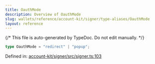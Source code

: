```yaml
---
title: OauthMode
description: Overview of OauthMode
slug: wallets/reference/account-kit/signer/type-aliases/OauthMode
layout: reference
---
```


{/* This file is auto-generated by TypeDoc. Do not edit manually. */}

```ts
type OauthMode = "redirect" | "popup";
```

Defined in: [account-kit/signer/src/signer.ts:103](https://github.com/alchemyplatform/aa-sdk/blob/17aad1f572375d42a06c7e3238078a88a435d459/account-kit/signer/src/signer.ts#L103)
